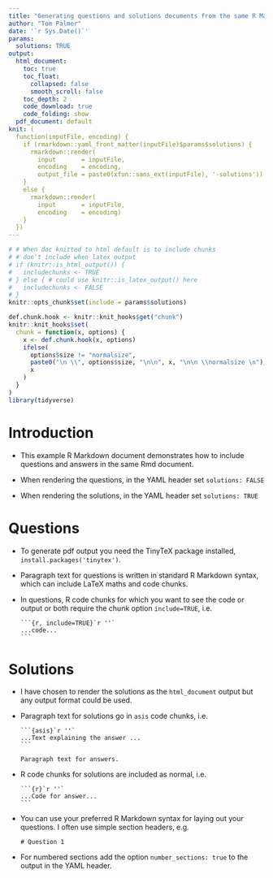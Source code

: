 ```yaml
---
title: "Generating questions and solutions documents from the same R Markdown document"
author: "Tom Palmer"
date: '`r Sys.Date()`'
params:
  solutions: TRUE
output:
  html_document:
    toc: true
    toc_float:
      collapsed: false
      smooth_scroll: false
    toc_depth: 2
    code_download: true
    code_folding: show
  pdf_document: default
knit: (
  function(inputFile, encoding) { 
    if (rmarkdown::yaml_front_matter(inputFile)$params$solutions) {
      rmarkdown::render( 
        input       = inputFile, 
        encoding    = encoding, 
        output_file = paste0(xfun::sans_ext(inputFile), '-solutions'))
    }
    else {
      rmarkdown::render( 
        input       = inputFile, 
        encoding    = encoding)
    }
  })
---
```


```r
# # When doc knitted to html default is to include chunks
# # don't include when latex output
# if (knitr::is_html_output()) {
#   includechunks <- TRUE
# } else { # could use knitr::is_latex_output() here
#   includechunks <- FALSE
# }
knitr::opts_chunk$set(include = params$solutions)

def.chunk.hook <- knitr::knit_hooks$get("chunk")
knitr::knit_hooks$set(
  chunk = function(x, options) {
    x <- def.chunk.hook(x, options)
    ifelse(
      options$size != "normalsize",
      paste0("\n \\", options$size, "\n\n", x, "\n\n \\normalsize \n"),
      x
    )
  }
)
library(tidyverse)
```

# Introduction

- This example R Markdown document demonstrates how to include questions and answers in the same Rmd document.

- When rendering the questions, in the YAML header set `solutions: FALSE`
- When rendering the solutions, in the YAML header set `solutions: TRUE`

# Questions

- To generate pdf output you need the TinyTeX package installed, `install.packages('tinytex')`.

- Paragraph text for questions is written in standard R Markdown syntax, which can include LaTeX maths and code chunks. 

- In questions, R code chunks for which you want to see the code or output or both require the chunk option `include=TRUE`, i.e.
  ````
  ```{r, include=TRUE}`r ''`
  ...code...
  ```
  ````

# Solutions

- I have chosen to render the solutions as the `html_document` output but any output format could be used.

- Paragraph text for solutions go in `asis` code chunks, i.e.
  ````
  ```{asis}`r ''`
  ...Text explaining the answer ...
  ```
  ````

  ```asis
  Paragraph text for answers.
  ```

- R code chunks for solutions are included as normal, i.e.
  ````
  ```{r}`r ''`
  ...Code for answer...
  ```
  ````

- You can use your preferred R Markdown syntax for laying out your questions. I often use simple section headers, e.g.
  ```
  # Question 1
  ```

- For numbered sections add the option `number_sections: true` to the output in the YAML header.

